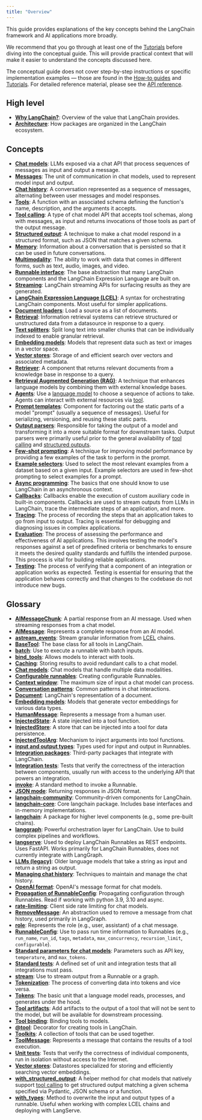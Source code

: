 ```yaml
---
title: "Overview"
---
```


This guide provides explanations of the key concepts behind the LangChain framework and AI applications more broadly.

We recommend that you go through at least one of the [Tutorials](/src/oss/tutorials) before diving into the conceptual guide. This will provide practical context that will make it easier to understand the concepts discussed here.

The conceptual guide does not cover step-by-step instructions or specific implementation examples — those are found in the [How-to guides](/src/oss/how_to) and [Tutorials](/src/oss/tutorials). For detailed reference material, please see the [API reference](https://python.langchain.com/api_reference/).

## High level

* **[Why LangChain?](/src/oss/concepts/why_langchain)**: Overview of the value that LangChain provides.
* **[Architecture](/src/oss/concepts/architecture)**: How packages are organized in the LangChain ecosystem.

## Concepts

* **[Chat models](/src/oss/concepts/chat_models)**: LLMs exposed via a chat API that process sequences of messages as input and output a message.
* **[Messages](/src/oss/concepts/messages)**: The unit of communication in chat models, used to represent model input and output.
* **[Chat history](/src/oss/concepts/chat_history)**: A conversation represented as a sequence of messages, alternating between user messages and model responses.
* **[Tools](/src/oss/concepts/tools)**: A function with an associated schema defining the function's name, description, and the arguments it accepts.
* **[Tool calling](/src/oss/concepts/tool_calling)**: A type of chat model API that accepts tool schemas, along with messages, as input and returns invocations of those tools as part of the output message.
* **[Structured output](/src/oss/concepts/structured_outputs)**: A technique to make a chat model respond in a structured format, such as JSON that matches a given schema.
* **[Memory](https://langchain-ai.github.io/langgraph/concepts/memory/)**: Information about a conversation that is persisted so that it can be used in future conversations.
* **[Multimodality](/src/oss/concepts/multimodality)**: The ability to work with data that comes in different forms, such as text, audio, images, and video.
* **[Runnable interface](/src/oss/concepts/runnables)**: The base abstraction that many LangChain components and the LangChain Expression Language are built on.
* **[Streaming](/src/oss/concepts/streaming)**: LangChain streaming APIs for surfacing results as they are generated.
* **[LangChain Expression Language (LCEL)](/src/oss/concepts/lcel)**: A syntax for orchestrating LangChain components. Most useful for simpler applications.
* **[Document loaders](/src/oss/concepts/document_loaders)**: Load a source as a list of documents.
* **[Retrieval](/src/oss/concepts/retrieval)**: Information retrieval systems can retrieve structured or unstructured data from a datasource in response to a query.
* **[Text splitters](/src/oss/concepts/text_splitters)**: Split long text into smaller chunks that can be individually indexed to enable granular retrieval.
* **[Embedding models](/src/oss/concepts/embedding_models)**: Models that represent data such as text or images in a vector space.
* **[Vector stores](/src/oss/concepts/vectorstores)**: Storage of and efficient search over vectors and associated metadata.
* **[Retriever](/src/oss/concepts/retrievers)**: A component that returns relevant documents from a knowledge base in response to a query.
* **[Retrieval Augmented Generation (RAG)](/src/oss/concepts/rag)**: A technique that enhances language models by combining them with external knowledge bases.
* **[Agents](/src/oss/concepts/agents)**: Use a [language model](/src/oss/concepts/chat_models) to choose a sequence of actions to take. Agents can interact with external resources via [tool](/src/oss/concepts/tools).
* **[Prompt templates](/src/oss/concepts/prompt_templates)**: Component for factoring out the static parts of a model "prompt" (usually a sequence of messages). Useful for serializing, versioning, and reusing these static parts.
* **[Output parsers](/src/oss/concepts/output_parsers)**: Responsible for taking the output of a model and transforming it into a more suitable format for downstream tasks. Output parsers were primarily useful prior to the general availability of [tool calling](/src/oss/concepts/tool_calling) and [structured outputs](/src/oss/concepts/structured_outputs).
* **[Few-shot prompting](/src/oss/concepts/few_shot_prompting)**: A technique for improving model performance by providing a few examples of the task to perform in the prompt.
* **[Example selectors](/src/oss/concepts/example_selectors)**: Used to select the most relevant examples from a dataset based on a given input. Example selectors are used in few-shot prompting to select examples for a prompt.
* **[Async programming](/src/oss/concepts/async)**: The basics that one should know to use LangChain in an asynchronous context.
* **[Callbacks](/src/oss/concepts/callbacks)**: Callbacks enable the execution of custom auxiliary code in built-in components. Callbacks are used to stream outputs from LLMs in LangChain, trace the intermediate steps of an application, and more.
* **[Tracing](/src/oss/concepts/tracing)**: The process of recording the steps that an application takes to go from input to output. Tracing is essential for debugging and diagnosing issues in complex applications.
* **[Evaluation](/src/oss/concepts/evaluation)**: The process of assessing the performance and effectiveness of AI applications. This involves testing the model's responses against a set of predefined criteria or benchmarks to ensure it meets the desired quality standards and fulfills the intended purpose. This process is vital for building reliable applications.
* **[Testing](/src/oss/concepts/testing)**: The process of verifying that a component of an integration or application works as expected. Testing is essential for ensuring that the application behaves correctly and that changes to the codebase do not introduce new bugs.

## Glossary

* **[AIMessageChunk](/src/oss/concepts/messages/#aimessagechunk)**: A partial response from an AI message. Used when streaming responses from a chat model.
* **[AIMessage](/src/oss/concepts/messages/#aimessage)**: Represents a complete response from an AI model.
* **[astream\_events](/src/oss/concepts/chat_models/#key-methods)**: Stream granular information from [LCEL](/src/oss/concepts/lcel) chains.
* **[BaseTool](/src/oss/concepts/tools/#tool-interface)**: The base class for all tools in LangChain.
* **[batch](/src/oss/concepts/runnables)**: Use to execute a runnable with batch inputs.
* **[bind\_tools](/src/oss/concepts/tool_calling/#tool-binding)**: Allows models to interact with tools.
* **[Caching](/src/oss/concepts/chat_models/#caching)**: Storing results to avoid redundant calls to a chat model.
* **[Chat models](/src/oss/concepts/multimodality/#multimodality-in-chat-models)**: Chat models that handle multiple data modalities.
* **[Configurable runnables](/src/oss/concepts/runnables/#configurable-runnables)**: Creating configurable Runnables.
* **[Context window](/src/oss/concepts/chat_models/#context-window)**: The maximum size of input a chat model can process.
* **[Conversation patterns](/src/oss/concepts/chat_history/#conversation-patterns)**: Common patterns in chat interactions.
* **[Document](https://python.langchain.com/api_reference/core/documents/langchain_core.documents.base.Document.html)**: LangChain's representation of a document.
* **[Embedding models](/src/oss/concepts/multimodality/#multimodality-in-embedding-models)**: Models that generate vector embeddings for various data types.
* **[HumanMessage](/src/oss/concepts/messages/#humanmessage)**: Represents a message from a human user.
* **[InjectedState](/src/oss/concepts/tools/#injectedstate)**: A state injected into a tool function.
* **[InjectedStore](/src/oss/concepts/tools/#injectedstore)**: A store that can be injected into a tool for data persistence.
* **[InjectedToolArg](/src/oss/concepts/tools/#injectedtoolarg)**: Mechanism to inject arguments into tool functions.
* **[input and output types](/src/oss/concepts/runnables/#input-and-output-types)**: Types used for input and output in Runnables.
* **[Integration packages](/src/oss/concepts/architecture/#integration-packages)**: Third-party packages that integrate with LangChain.
* **[Integration tests](/src/oss/concepts/testing/#integration-tests)**: Tests that verify the correctness of the interaction between components, usually run with access to the underlying API that powers an integration.
* **[invoke](/src/oss/concepts/runnables)**: A standard method to invoke a Runnable.
* **[JSON mode](/src/oss/concepts/structured_outputs/#json-mode)**: Returning responses in JSON format.
* **[langchain-community](/src/oss/concepts/architecture/#langchain-community)**: Community-driven components for LangChain.
* **[langchain-core](/src/oss/concepts/architecture/#langchain-core)**: Core langchain package. Includes base interfaces and in-memory implementations.
* **[langchain](/src/oss/concepts/architecture/#langchain)**: A package for higher level components (e.g., some pre-built chains).
* **[langgraph](/src/oss/concepts/architecture/#langgraph)**: Powerful orchestration layer for LangChain. Use to build complex pipelines and workflows.
* **[langserve](/src/oss/concepts/architecture/#langserve)**: Used to deploy LangChain Runnables as REST endpoints. Uses FastAPI. Works primarily for LangChain Runnables, does not currently integrate with LangGraph.
* **[LLMs (legacy)](/src/oss/concepts/text_llms)**: Older language models that take a string as input and return a string as output.
* **[Managing chat history](/src/oss/concepts/chat_history/#managing-chat-history)**: Techniques to maintain and manage the chat history.
* **[OpenAI format](/src/oss/concepts/messages/#openai-format)**: OpenAI's message format for chat models.
* **[Propagation of RunnableConfig](/src/oss/concepts/runnables/#propagation-of-runnableconfig)**: Propagating configuration through Runnables. Read if working with python 3.9, 3.10 and async.
* **[rate-limiting](/src/oss/concepts/chat_models/#rate-limiting)**: Client side rate limiting for chat models.
* **[RemoveMessage](/src/oss/concepts/messages/#removemessage)**: An abstraction used to remove a message from chat history, used primarily in LangGraph.
* **[role](/src/oss/concepts/messages/#role)**: Represents the role (e.g., user, assistant) of a chat message.
* **[RunnableConfig](/src/oss/concepts/runnables/#runnableconfig)**: Use to pass run time information to Runnables (e.g., `run_name`, `run_id`, `tags`, `metadata`, `max_concurrency`, `recursion_limit`, `configurable`).
* **[Standard parameters for chat models](/src/oss/concepts/chat_models/#standard-parameters)**: Parameters such as API key, `temperature`, and `max_tokens`.
* **[Standard tests](/src/oss/concepts/testing/#standard-tests)**: A defined set of unit and integration tests that all integrations must pass.
* **[stream](/src/oss/concepts/streaming)**: Use to stream output from a Runnable or a graph.
* **[Tokenization](/src/oss/concepts/tokens)**: The process of converting data into tokens and vice versa.
* **[Tokens](/src/oss/concepts/tokens)**: The basic unit that a language model reads, processes, and generates under the hood.
* **[Tool artifacts](/src/oss/concepts/tools/#tool-artifacts)**: Add artifacts to the output of a tool that will not be sent to the model, but will be available for downstream processing.
* **[Tool binding](/src/oss/concepts/tool_calling/#tool-binding)**: Binding tools to models.
* **[@tool](/src/oss/concepts/tools/#create-tools-using-the-tool-decorator)**: Decorator for creating tools in LangChain.
* **[Toolkits](/src/oss/concepts/tools/#toolkits)**: A collection of tools that can be used together.
* **[ToolMessage](/src/oss/concepts/messages/#toolmessage)**: Represents a message that contains the results of a tool execution.
* **[Unit tests](/src/oss/concepts/testing/#unit-tests)**: Tests that verify the correctness of individual components, run in isolation without access to the Internet.
* **[Vector stores](/src/oss/concepts/vectorstores)**: Datastores specialized for storing and efficiently searching vector embeddings.
* **[with\_structured\_output](/src/oss/concepts/structured_outputs/#structured-output-method)**: A helper method for chat models that natively support [tool calling](/src/oss/concepts/tool_calling) to get structured output matching a given schema specified via Pydantic, JSON schema or a function.
* **[with\_types](/src/oss/concepts/runnables/#with_types)**: Method to overwrite the input and output types of a runnable. Useful when working with complex LCEL chains and deploying with LangServe.
